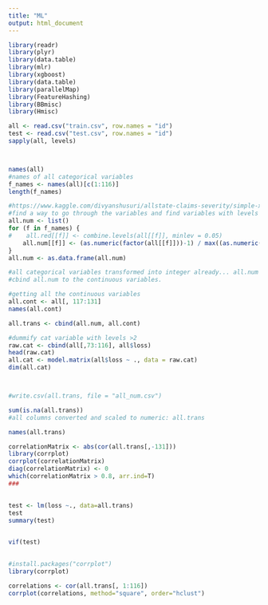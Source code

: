 ```yaml
---
title: "ML"
output: html_document
---
```


```r
library(readr)
library(plyr)
library(data.table)
library(mlr)
library(xgboost)
library(data.table)
library(parallelMap)
library(FeatureHashing)
library(BBmisc)
library(Hmisc)

all <- read.csv("train.csv", row.names = "id")
test <- read.csv("test.csv", row.names = "id")
sapply(all, levels)



names(all)
#names of all categorical variables
f_names <- names(all)[c(1:116)]
length(f_names)

#https://www.kaggle.com/divyanshusuri/allstate-claims-severity/simple-xgb-in-r/code
#find a way to go through the variables and find variables with levels >n
all.num <- list()
for (f in f_names) {
#    all.red[[f]] <- combine.levels(all[[f]], minlev = 0.05)
    all.num[[f]] <- (as.numeric(factor(all[[f]]))-1) / max((as.numeric(factor(all[[f]]))-1))
}
all.num <- as.data.frame(all.num)

#all categorical variables transformed into integer already... all.num
#cbind all.num to the continuous variables.

#getting all the continuous variables
all.cont <- all[, 117:131]
names(all.cont)

all.trans <- cbind(all.num, all.cont)

#dummify cat variable with levels >2
raw.cat <- cbind(all[,73:116], all$loss)
head(raw.cat)
all.cat <- model.matrix(all$loss ~ ., data = raw.cat)
dim(all.cat)



#write.csv(all.trans, file = "all_num.csv")

sum(is.na(all.trans))
#all columns converted and scaled to numeric: all.trans

names(all.trans)

correlationMatrix <- abs(cor(all.trans[,-131]))
library(corrplot)
corrplot(correlationMatrix)
diag(correlationMatrix) <- 0
which(correlationMatrix > 0.8, arr.ind=T)
###

```
## 
```r

test <- lm(loss ~., data=all.trans)
test
summary(test)


vif(test)
```

## 
```r
#install.packages("corrplot")
library(corrplot)

correlations <- cor(all.trans[, 1:116])
corrplot(correlations, method="square", order="hclust")


```

